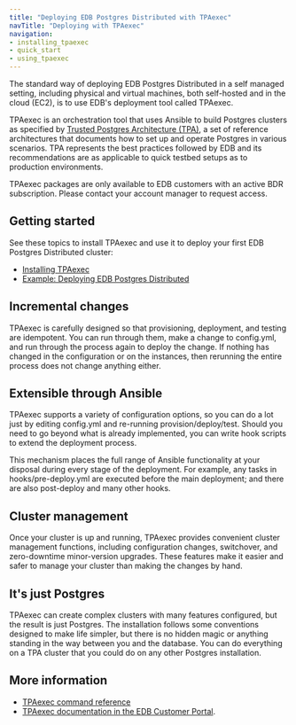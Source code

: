 ```yaml
---
title: "Deploying EDB Postgres Distributed with TPAexec"
navTitle: "Deploying with TPAexec"
navigation:
- installing_tpaexec
- quick_start
- using_tpaexec
---
```


The standard way of deploying EDB Postgres Distributed in a self managed setting,
including physical and virtual machines, both self-hosted and in the cloud
(EC2), is to use EDB's deployment tool called TPAexec.

TPAexec is an orchestration tool that uses Ansible to build Postgres clusters as specified by [Trusted Postgres Architecture (TPA)](../../architectures/), a set of reference architectures that documents how to set up and operate Postgres in various scenarios. TPA represents the best practices followed by EDB and its recommendations are as applicable to quick testbed setups as to production environments.

TPAexec packages are only available to EDB customers with an active BDR subscription. Please contact your account manager to request access.

## Getting started

See these topics to install TPAexec and use it to deploy your first EDB Postgres Distributed cluster:
- [Installing TPAexec](installing_tpaexec)
- [Example: Deploying EDB Postgres Distributed](quick_start)

## Incremental changes
TPAexec is carefully designed so that provisioning, deployment, and testing are idempotent. You can run through them, make a change to config.yml, and run through the process again to deploy the change. If nothing has changed in the configuration or on the instances, then rerunning the entire process does not change anything either.

## Extensible through Ansible
TPAexec supports a variety of configuration options, so you can do a lot just by editing config.yml and re-running provision/deploy/test. Should you need to go beyond what is already implemented, you can write hook scripts to extend the deployment process.

This mechanism places the full range of Ansible functionality at your disposal during every stage of the deployment. For example, any tasks in hooks/pre-deploy.yml are executed before the main deployment; and there are also post-deploy and many other hooks.

## Cluster management
Once your cluster is up and running, TPAexec provides convenient cluster management functions, including configuration changes, switchover, and zero-downtime minor-version upgrades. These features make it easier and safer to manage your cluster than making the changes by hand.

## It's just Postgres
TPAexec can create complex clusters with many features configured, but the result is just Postgres. The installation follows some conventions designed to make life simpler, but there is no hidden magic or anything standing in the way between you and the database. You can do everything on a TPA cluster that you could do on any other Postgres installation.

## More information
- [TPAexec command reference](using_tpaexec)
- [TPAexec documentation in the EDB Customer Portal](https://documentation.enterprisedb.com/tpa/release/latest/).


